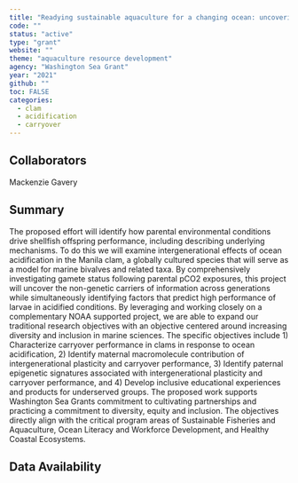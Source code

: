 ```yaml
---
title: "Readying sustainable aquaculture for a changing ocean: uncovering the mechanisms associated with intergenerational carryover effects to enhance bivalve resilience to acidification"
code: ""
status: "active"
type: "grant"
website: ""
theme: "aquaculture resource development"
agency: "Washington Sea Grant"
year: "2021"
github: ""
toc: FALSE
categories:
  - clam
  - acidification
  - carryover 
---
```


## Collaborators

Mackenzie Gavery

## Summary

The proposed effort will identify how parental environmental conditions drive shellfish offspring performance, including describing underlying mechanisms. To do this we will examine intergenerational effects of ocean acidification in the Manila clam, a globally cultured species that will serve as a model for marine bivalves and related taxa. By comprehensively investigating gamete status following parental pCO2 exposures, this project will uncover the non-genetic carriers of information across generations while simultaneously identifying factors that predict high performance of larvae in acidified conditions. By leveraging and working closely on a complementary NOAA supported project, we are able to expand our traditional research objectives with an objective centered around increasing diversity and inclusion in marine sciences. The specific objectives include 1) Characterize carryover performance in clams in response to ocean acidification, 2) Identify maternal macromolecule contribution of intergenerational plasticity and carryover performance, 3) Identify paternal epigenetic signatures associated with intergenerational plasticity and carryover performance, and 4) Develop inclusive educational experiences and products for underserved groups. The proposed work supports Washington Sea Grants commitment to cultivating partnerships and practicing a commitment to diversity, equity and inclusion. The objectives directly align with the critical program areas of Sustainable Fisheries and Aquaculture, Ocean Literacy and Workforce Development, and Healthy Coastal Ecosystems.

## Data Availability
